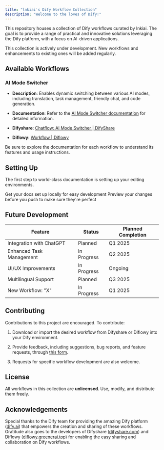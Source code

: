 ```yaml
---
title: "lnkiai's Dify Workflow Collection"
description: "Welcome to the loves of Dify!"
---
```


This repository houses a collection of Dify workflows curated by lnkiai. The goal is to provide a range of practical and innovative solutions leveraging the Dify platform, with a focus on AI-driven applications.

<Note>
  This collection is actively under development. New workflows and enhancements to existing ones will be added regularly.
</Note>

## Available Workflows

### AI Mode Switcher

* **Description**: Enables dynamic switching between various AI modes, including translation, task management, friendly chat, and code generation.

* **Documentation**: Refer to the [AI Mode Switcher documentation](https://www.google.com/url?sa=E\&source=gmail\&q=./ai-mode-switcher/README.md) for detailed information.

* **Difyshare**: [Chatflow: AI Mode Switcher | DifyShare](https://difyshare.com/flow/6772a34b00331202d768)

* **Diflowy**: [Workflow | Diflowy](https://diflowy.greenerai.top/explore/workflow/?id=3367zl5roibi2a4j)

<Tip>
  Be sure to explore the documentation for each workflow to understand its features and usage instructions.
</Tip>

## Setting Up

The first step to world-class documentation is setting up your editing environments.

<CardGroup cols={2}>
  <Card title="Getting started with Dify" icon="pen-to-square" href="https://mintlify.com/docs/quickstart">
    Get your docs set up locally for easy development
  </Card>

  <Card title="How to import into Dify" icon="image" href="https://mintlify.com/docs/development">
    Preview your changes before you push to make sure they're perfect
  </Card>
</CardGroup>

## Future Development

| Feature                  | Status      | Planned Completion |
| ------------------------ | ----------- | ------------------ |
| Integration with ChatGPT | Planned     | Q1 2025            |
| Enhanced Task Management | In Progress | Q2 2025            |
| UI/UX Improvements       | In Progress | Ongoing            |
| Multilingual Support     | Planned     | Q3 2025            |
| New Workflow: "X"        | In Progress | Q1 2025            |

## Contributing

Contributions to this project are encouraged. To contribute:

1. Download or import the desired workflow from Difyshare or Diflowy into your Dify environment.

2. Provide feedback, including suggestions, bug reports, and feature requests, through [this form](https://www.google.com/url?sa=E\&source=gmail\&q=https://www.google.com/url?sa=E%26source=gmail%26q=https://www.google.com/url?sa=E%26source=gmail%26q=%E9%80%A3%E7%B5%A1%E5%85%88%E3%83%95%E3%82%A9%E3%83%BC%E3%83%A0%E3%81%B8%E3%81%AE%E3%83%AA%E3%83%B3%E3%82%AF).

3. Requests for specific workflow development are also welcome.

## License

All workflows in this collection are **unlicensed**. Use, modify, and distribute them freely.

## Acknowledgements

Special thanks to the Dify team for providing the amazing Dify platform ([dify.ai](https://www.google.com/url?sa=E\&source=gmail\&q=https://dify.ai)) that empowers the creation and sharing of these workflows. Gratitude also goes to the developers of Difyshare ([difyshare.com](https://www.google.com/url?sa=E\&source=gmail\&q=https://difyshare.com)) and Diflowy ([diflowy.greenerai.top](https://diflowy.greenerai.top)) for enabling the easy sharing and collaboration on Dify workflows.